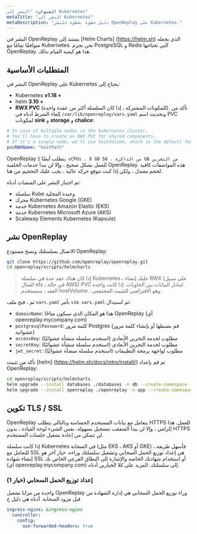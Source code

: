 ```yaml
---
العنوان: "النشر إلى Kubernetes"
metaTitle: "النشر إلى Kubernetes"
metaDescription: "دليل خطوة بخطوة للنشر OpenReplay على Kubernetes."
---
```


النشر في OpenReplay يستند إلى [Helm Charts] (https://helm.sh) الذي يجعله متوافقًا تمامًا مع Kubernetes. نحن نحزم PostgreSQL و Redis التي تحتاجها OpenReplay. هذا هو كيفية القيام بذلك.

## المتطلبات الأساسية

النشر في OpenReplay على Kubernetes يحتاج إلى:
- Kubernetes **v1.18 +**
- helm **3.10 +**
- **RWX PVC** (للمكونات المشتركة ، إذا كان السلسلة أكثر من عقدة واحدة). تأكد من إلغاء الشرط أدناه في `/var/lib/openreplay/vars.yaml` وتحديث اسم PVC لمكونات **sink** و **storage** و **chalice**:


```yaml
# In case of multiple nodes in the kubernetes cluster,
# You'll have to create an RWX PVC for shared components.
# If it's a single node, we'll use hostVolume, which is the default for the community/oss edition.
pvcRWXName: "hostPath"
```


OpenReplay يتطلب أيضًا `2 vCPUs ، 8 GB من الذاكرة ، 50 GB من التخزين` للعمل بشكل صحيح ، وإلا لن تبدأ خدمات الخلفية OpenReplay. هذه المواصفات كافية لحجم معتدل ، ولكن إذا كنت تتوقع حركة عالية ، يجب عليك التحجيم من هنا.

تم اختبار النشر على المنصات أدناه:
- سلسلة Kube وحيدة المحلية
- محرك Kubernetes Google (GKE)
- خدمة Kubernetes Amazon Elastic (EKS)
- خدمة Kubernetes Microsoft Azure (AKS)
- Scaleway Elements Kubernetes (Kapsule)

## نشر OpenReplay

الاتصال بسلسلتك ونسخ مستودع OpenReplay:


```bash
git clone https://github.com/openreplay/openreplay.git
cd openreplay/scripts/helmcharts
```


> إذا كان هناك عقد عدة في سلسلة Kubernetes ،
عليك إنشاء RWX (على سبيل المثال efs ، في حالة AWS) PVC لتبادل البيانات بين الحاويات.
إذا كانت واحدة العقد ، سنستخدم hostVolume ، وهو الافتراضي للتثبيت المجتمعي.

ثم ، فتح ملف `vars.yaml` بأمر `vim vars.yaml` ثم استبدال:
- `domainName`: هذا هو المكان الذي سيكون متاحًا OpenReplay (أي openreplay.mycompany.com)
- `postgresqlPassword`: كلمة مرور Postgres (قم بضبطها أو بإنشاء كلمة مرور عشوائية)
- `accessKey`: مطلوب لخدمة التخزين الأبعادي (استخدم سلسلة منشأة عشوائيًا)
- `secretKey`: مطلوب لخدمة التخزين الأبعادي (استخدم سلسلة منشأة عشوائيًا)
- `jwt_secret`: مطلوب لواجهة برمجة التطبيقات (استخدم سلسلة منشأة عشوائيًا)

تأكد من تثبيت [helm] (https://helm.sh/docs/intro/install/) ثم قم بإعداد OpenReplay:


```bash
cd openreplay/scripts/helmcharts
helm upgrade --install databases ./databases -n db --create-namespace --wait -f ./vars.yaml --atomic
helm upgrade --install openreplay ./openreplay -n app --create-namespace --wait -f ./vars.yaml --atomic
```


## تكوين TLS / SSL

OpenReplay يتعامل مع بيانات المستخدم الحساسة وبالتالي يتطلب HTTPS للعمل. هذا إلزامي ، وإلا لن يبدأ المتعقب بتسجيل بسهولة. نفس الشيء لوحة القيادة ، بدون HTTPS لن تتمكن من إعادة تشغيل جلسات المستخدم.

إذا كانت سلسلة Kubernetes في السحابة (مثل EKS ، AKS أو GKE) ، فأسهل طريقة للتعامل مع SSL هي إعداد توزيع الحمل السحابي وتشغيل سلسلتك وراءه. خيار آخر هو إنشاء شهادة SSL أو استخدام شهادتك الخاصة والإشارة إلى النطاق الفرعي الخاص بك (أي openreplay.mycompany.com) إلى سلسلتك. المزيد على كلا الخيارين أدناه.

### إعداد توزيع الحمل السحابي (خيار 1)

واحدة من مزايا تشغيل OpenReplay وراء توزيع الحمل السحابي هي إدارة الشهادة من قبل مزود السحابة. أدناه هي دليل خ
```yaml
ingress-nginx: &ingress-nginx
  controller:
    config:
      use-forwarded-headers: true
```
